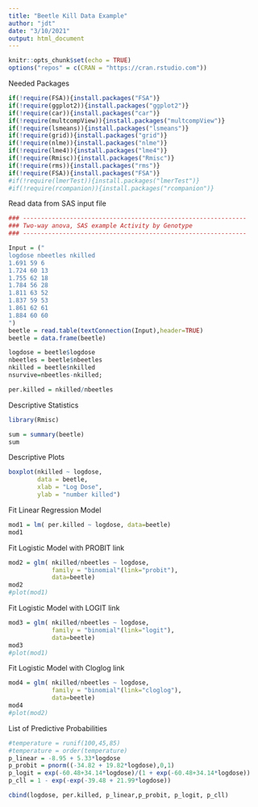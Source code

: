 ```yaml
---
title: "Beetle Kill Data Example"
author: "jdt"
date: "3/10/2021"
output: html_document
---
```


```r
knitr::opts_chunk$set(echo = TRUE)
options("repos" = c(CRAN = "https://cran.rstudio.com"))

```

Needed Packages
```r

if(!require(FSA)){install.packages("FSA")}
if(!require(ggplot2)){install.packages("ggplot2")}
if(!require(car)){install.packages("car")}
if(!require(multcompView)){install.packages("multcompView")}
if(!require(lsmeans)){install.packages("lsmeans")}
if(!require(grid)){install.packages("grid")}
if(!require(nlme)){install.packages("nlme")}
if(!require(lme4)){install.packages("lme4")}
if(!require(Rmisc)){install.packages("Rmisc")}
if(!require(rms)){install.packages("rms")}
if(!require(FSA)){install.packages("FSA")}
#if(!require(lmerTest)){install.packages("lmerTest")} 
#if(!require(rcompanion)){install.packages("rcompanion")}
```

Read data from SAS input file
```r
### --------------------------------------------------------------
### Two-way anova, SAS example Activity by Genotype
### --------------------------------------------------------------

Input = ("
logdose nbeetles nkilled
1.691 59 6
1.724 60 13
1.755 62 18
1.784 56 28
1.811 63 52
1.837 59 53
1.861 62 61
1.884 60 60
")
beetle = read.table(textConnection(Input),header=TRUE)
beetle = data.frame(beetle)

logdose = beetle$logdose
nbeetles = beetle$nbeetles
nkilled = beetle$nkilled
nsurvive=nbeetles-nkilled;

per.killed = nkilled/nbeetles
```
Descriptive Statistics
```r
library(Rmisc)

sum = summary(beetle)
sum
```

Descriptive Plots

```r
boxplot(nkilled ~ logdose,
        data = beetle,
        xlab = "Log Dose",
        ylab = "number killed")

```

Fit Linear Regression Model
```r
mod1 = lm( per.killed ~ logdose, data=beetle)
mod1
```
Fit Logistic Model with PROBIT link
```r
mod2 = glm( nkilled/nbeetles ~ logdose,
            family = "binomial"(link="probit"),
            data=beetle)
mod2
#plot(mod1)
```

Fit Logistic Model with LOGIT link
```r
mod3 = glm( nkilled/nbeetles ~ logdose,
            family = "binomial"(link="logit"),
            data=beetle)
mod3
#plot(mod1)
```

Fit Logistic Model with Cloglog link
```r
mod4 = glm( nkilled/nbeetles ~ logdose,
            family = "binomial"(link="cloglog"),
            data=beetle)
mod4
#plot(mod2)
```
List of Predictive Probabilities

```r
#temperature = runif(100,45,85)
#temperature = order(temperature)
p_linear = -8.95 + 5.33*logdose
p_probit = pnorm((-34.82 + 19.82*logdose),0,1)
p_logit = exp(-60.48+34.14*logdose)/(1 + exp(-60.48+34.14*logdose))
p_cll = 1 - exp(-exp(-39.48 + 21.99*logdose))

cbind(logdose, per.killed, p_linear,p_probit, p_logit, p_cll)
```


